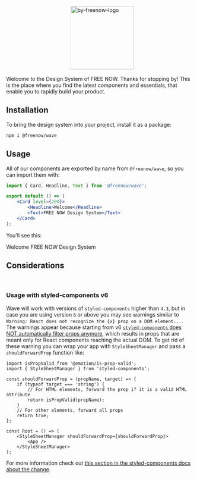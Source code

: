 

<Meta title="Get Started" />

<Box className="sb-unstyled" display="flex">
    <svg width="170px">
        <use href={`${WaveLogo}#logo`} />
    </svg>
    <img src={ByFreenow} width="170px" alt="by-freenow-logo" />
</Box>

Welcome to the Design System of FREE NOW. Thanks for stopping by! This is the place where you find the latest components and essentials, that enable you to rapidly build your product.

## Installation

To bring the design system into your project, install it as a package:

```bash
npm i @freenow/wave
```

## Usage

All of our components are exported by name from `@freenow/wave`, so you can import them with:

```jsx
import { Card, Headline, Text } from '@freenow/wave';

export default () => (
    <Card level={200}>
        <Headline>Welcome</Headline>
        <Text>FREE NOW Design System</Text>
    </Card>
);
```

You'll see this:

<Card level={200}>
    <Headline>Welcome</Headline>
    <Text>FREE NOW Design System</Text>
</Card>

## Considerations

<br />

### Usage with styled-components v6

Wave will work with versions of `styled-components` higher than `4.3`, but in case you are using version `6` or above you may see warnings similar to `Warning: React does not recognize the {x} prop on a DOM element...`.
The warnings appear because starting from v6 [`styled-components` does NOT automatically filter props anymore](https://styled-components.com/releases#v6.0.0), which results in props that are meant only for React components reaching the actual DOM.
To get rid of these warning you can wrap your app with `StyleSheetManager` and pass a `shouldForwardProp` function like:

```tsx
import isPropValid from '@emotion/is-prop-valid';
import { StyleSheetManager } from 'styled-components';

const shouldForwardProp = (propName, target) => {
    if (typeof target === 'string') {
        // For HTML elements, forward the prop if it is a valid HTML attribute
        return isPropValid(propName);
    }
    // For other elements, forward all props
    return true;
};

const Root = () => (
    <StyleSheetManager shouldForwardProp={shouldForwardProp}>
        <App />
    </StyleSheetManager>
);
```

For more information check out [this section in the styled-components docs about the change](https://styled-components.com/docs/faqs#shouldforwardprop-is-no-longer-provided-by-default).
